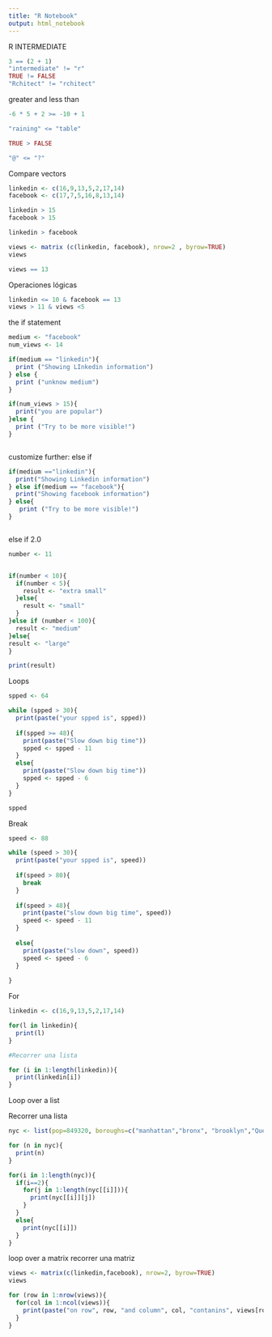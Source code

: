 ```yaml
---
title: "R Notebook"
output: html_notebook
---
```


R INTERMEDIATE

```r
3 == (2 + 1)
"intermediate" != "r"
TRUE != FALSE
"Rchitect" != "rchitect"

```

greater and less than


```r
-6 * 5 + 2 >= -10 + 1

"raining" <= "table"

TRUE > FALSE

"@" <= "?"

```
Compare vectors

```r

linkedin <- c(16,9,13,5,2,17,14)
facebook <- c(17,7,5,16,8,13,14)

linkedin > 15
facebook > 15

linkedin > facebook

views <- matrix (c(linkedin, facebook), nrow=2 , byrow=TRUE)
views

views == 13


```
Operaciones lógicas

```r

linkedin <= 10 & facebook == 13
views > 11 & views <5

```

the if statement

```r
medium <- "facebook"
num_views <- 14

if(medium == "linkedin"){
  print ("Showing LInkedin information")  
} else {
  print ("unknow medium")
}

if(num_views > 15){
  print("you are popular")
}else {
  print ("Try to be more visible!")
}



```


customize further: else if


```r

if(medium =="linkedin"){
  print("Showing Linkedin information")
} else if(medium == "facebook"){
  print("Showing facebook information")
} else{
   print ("Try to be more visible!")
}



```

else if 2.0

```r
number <- 11


if(number < 10){
  if(number < 5){
    result <- "extra small"
  }else{
    result <- "small"
  }
}else if (number < 100){
  result <- "medium"
}else{
result <- "large"
}

print(result)

```

Loops

```r

spped <- 64

while (spped > 30){
  print(paste("your spped is", spped))
  
  if(spped >= 48){
    print(paste("Slow down big time"))
    spped <- spped - 11
  }
  else{
    print(paste("Slow down big time"))
    spped <- spped - 6
  }
}

spped

```
Break

```r

speed <- 88

while (speed > 30){
  print(paste("your spped is", speed))
  
  if(speed > 80){
    break
  }
  
  if(speed > 48){
    print(paste("slow down big time", speed))
    speed <- speed - 11
  }
  
  else{
    print(paste("slow down", speed))
    speed <- speed - 6
  }
  
}

```

For

```r
linkedin <- c(16,9,13,5,2,17,14)

for(l in linkedin){
  print(l)
}

#Recorrer una lista

for (i in 1:length(linkedin)){
  print(linkedin[i])
}

```
Loop over a list

Recorrer una lista


```r
nyc <- list(pop=849320, boroughs=c("manhattan","bronx", "brooklyn","Queens","staten island"), capital =FALSE)

for (n in nyc){
  print(n)
}

for(i in 1:length(nyc)){
  if(i==2){
    for(j in 1:length(nyc[[i]])){
      print(nyc[[i]][j])
    }
  }
  else{
    print(nyc[[i]])
  }
}


```
loop over a matrix
recorrer una matriz

```r

views <- matrix(c(linkedin,facebook), nrow=2, byrow=TRUE)
views

for (row in 1:nrow(views)){
  for(col in 1:ncol(views)){
    print(paste("on row", row, "and column", col, "contanins", views[row,col]))
  }
}

```


